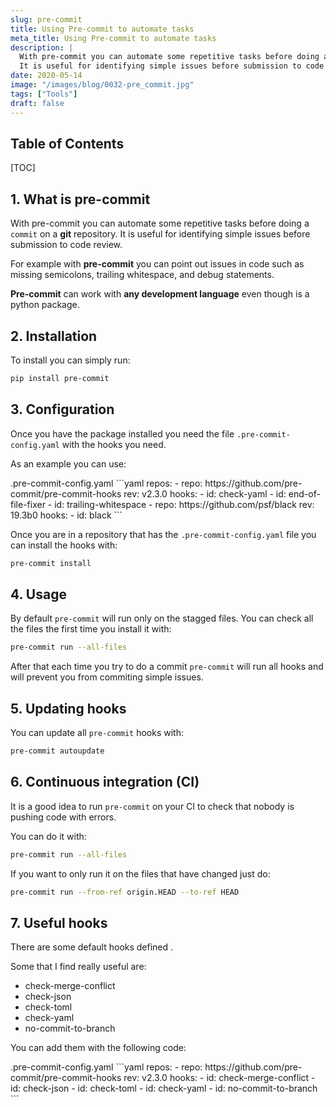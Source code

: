 ```yaml
---
slug: pre-commit
title: Using Pre-commit to automate tasks
meta_title: Using Pre-commit to automate tasks
description: |
  With pre-commit you can automate some repetitive tasks before doing a commit on a git repository.
  It is useful for identifying simple issues before submission to code review.
date: 2020-05-14
image: "/images/blog/0032-pre_commit.jpg"
tags: ["Tools"]
draft: false
---
```


## Table of Contents

[TOC]

## 1. What is pre-commit

With pre-commit you can automate some repetitive tasks before doing a `commit` on a **git** repository.
It is useful for identifying simple issues before submission to code review.

For example with **pre-commit** you can point out issues in code such as missing semicolons, trailing whitespace, and debug statements.

**Pre-commit** can work with **any development language** even though is a python package.

## 2. Installation

To install you can simply run:

```sh
pip install pre-commit
```

## 3. Configuration

Once you have the package installed you need the file `.pre-commit-config.yaml` with the hooks you need.

As an example you can use:

<TerminalOutput color="stone">
  .pre-commit-config.yaml
</TerminalOutput>
```yaml
repos:
-   repo: https://github.com/pre-commit/pre-commit-hooks
    rev: v2.3.0
    hooks:
    -   id: check-yaml
    -   id: end-of-file-fixer
    -   id: trailing-whitespace
-   repo: https://github.com/psf/black
    rev: 19.3b0
    hooks:
    -   id: black
```

Once you are in a repository that has the `.pre-commit-config.yaml` file you can install the hooks with:

```sh
pre-commit install
```

## 4. Usage

By default `pre-commit` will run only on the stagged files. You can check all the files the first time you install it with:

```sh
pre-commit run --all-files
```

After that each time you try to do a commit `pre-commit` will run all hooks and will prevent you from commiting simple issues.

## 5. Updating hooks

You can update all `pre-commit` hooks with:

```sh
pre-commit autoupdate
```

## 6. Continuous integration (CI)

It is a good idea to run `pre-commit` on your CI to check that nobody is pushing code with errors.

You can do it with:

```sh
pre-commit run --all-files
```

If you want to only run it on the files that have changed just do:

```sh
pre-commit run --from-ref origin.HEAD --to-ref HEAD
```

## 7. Useful hooks

There are some default hooks defined <FancyLink linkText="Pre-commit hooks" url="https://github.com/pre-commit/pre-commit-hooks"/>.

Some that I find really useful are:

* check-merge-conflict
* check-json
* check-toml
* check-yaml
* no-commit-to-branch

You can add them with the following code:

<TerminalOutput color="stone">
  .pre-commit-config.yaml
</TerminalOutput>
```yaml
repos:
-   repo: https://github.com/pre-commit/pre-commit-hooks
    rev: v2.3.0
    hooks:
    -   id: check-merge-conflict
    -   id: check-json
    -   id: check-toml
    -   id: check-yaml
    -   id: no-commit-to-branch
```
